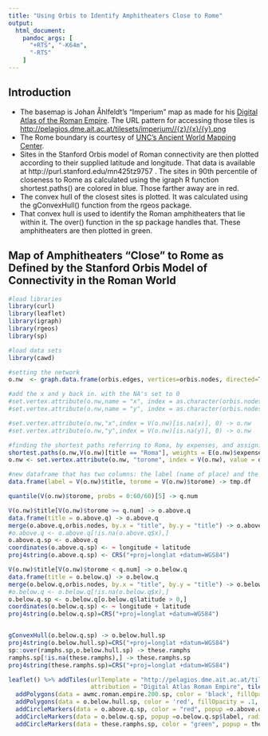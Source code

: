 ```yaml
---
title: "Using Orbis to Identify Amphitheaters Close to Rome"
output:
  html_document:
    pandoc_args: [
      "+RTS", "-K64m",
      "-RTS"
    ]
---
```


## Introduction
 * The basemap is Johan Åhlfeldt's "Imperium" map as made for his [Digital Atlas of the Roman Empire](http://dare.ht.lu.se). The URL pattern for accessing those tiles is <http://pelagios.dme.ait.ac.at/tilesets/imperium//{z}/{x}/{y}.png>
 * The Rome boundary is courtesy of [UNC's Ancient World Mapping Center](http://awmc.unc.edu/).
 * Sites in the Stanford Orbis model of Roman connectivity are then plotted according to their supplied latitude and longitude. That data is available at http://purl.stanford.edu/mn425tz9757 . The sites in 90th percentile of closeness to Rome as calculated using the igraph R function shortest.paths() are colored in blue. Those farther away are in red.
 * The convex hull of the closest sites is plotted. It was calculated using the gConvexHull() function from the rgeos package.
 * That convex hull is used to identify the Roman amphitheaters that lie within it. The over() function in the sp package handles that. These amphitheaters are then plotted in green.
 

## Map of Amphitheaters "Close" to Rome as Defined by the Stanford Orbis Model of Connectivity in the Roman World

```r
#load libraries
library(curl)
library(leaflet)
library(igraph)
library(rgeos)
library(sp)

#load data sets
library(cawd)

#setting the network
o.nw  <- graph.data.frame(orbis.edges, vertices=orbis.nodes, directed=TRUE)

#add the x and y back in. with the NA's set to 0
#set.vertex.attribute(o.nw,name = "x", index = as.character(orbis.nodes$id), value = orbis.nodes$x) -> o.nw
#set.vertex.attribute(o.nw,name = "y", index = as.character(orbis.nodes$id), value = orbis.nodes$y) -> o.nw

#set.vertex.attribute(o.nw,"x",index = V(o.nw)[is.na(x)], 0) -> o.nw
#set.vertex.attribute(o.nw,"y",index = V(o.nw)[is.na(y)], 0) -> o.nw

#finding the shortest paths referring to Roma, by expenses, and assigning to a new object
shortest.paths(o.nw,V(o.nw)[title == "Roma"], weights = E(o.nw)$expense) -> o.nw.torome
o.nw <- set.vertex.attribute(o.nw, "torome", index = V(o.nw), value = o.nw.torome)

#new dataframe that has two columns: the label (name of place) and the distance to Rome
data.frame(label = V(o.nw)$title, torome = V(o.nw)$torome) -> tmp.df

quantile(V(o.nw)$torome, probs = 0:60/60)[5] -> q.num

V(o.nw)$title[V(o.nw)$torome >= q.num] -> o.above.q
data.frame(title = o.above.q) -> o.above.q
merge(o.above.q,orbis.nodes, by.x = "title", by.y = "title") -> o.above.q
#o.above.q <- o.above.q[!is.na(o.above.q$x),]
o.above.q.sp <- o.above.q
coordinates(o.above.q.sp) <- ~ longitude + latitude
proj4string(o.above.q.sp) <- CRS("+proj=longlat +datum=WGS84")

V(o.nw)$title[V(o.nw)$torome < q.num] -> o.below.q
data.frame(title = o.below.q) -> o.below.q
merge(o.below.q,orbis.nodes, by.x = "title", by.y = "title") -> o.below.q
#o.below.q <- o.below.q[!is.na(o.below.q$x),]
o.below.q.sp <- o.below.q[o.below.q$latitude > 0,]
coordinates(o.below.q.sp) <- ~ longitude + latitude
proj4string(o.below.q.sp)=CRS("+proj=longlat +datum=WGS84")


gConvexHull(o.below.q.sp) -> o.below.hull.sp
proj4string(o.below.hull.sp)=CRS("+proj=longlat +datum=WGS84")
sp::over(ramphs.sp,o.below.hull.sp) -> these.ramphs
ramphs.sp[!is.na(these.ramphs),] -> these.ramphs.sp
proj4string(these.ramphs.sp)=CRS("+proj=longlat +datum=WGS84")

leaflet() %>% addTiles(urlTemplate = "http://pelagios.dme.ait.ac.at/tilesets/imperium//{z}/{x}/{y}.png",
                       attribution = "Digital Atlas Roman Empire", tileOptions(opacity= .3))  %>%
  addPolygons(data = awmc.roman.empire.200.sp, color = 'black', fillOpacity = .05, stroke = F, ) %>%
  addPolygons(data = o.below.hull.sp, color = 'red', fillOpacity = .1, stroke = F) %>%
  addCircleMarkers(data = o.above.q.sp, color = "red", popup =o.above.q.sp$label, radius = 1) %>%
  addCircleMarkers(data = o.below.q.sp, popup =o.below.q.sp$label, radius = 1) %>%
  addCircleMarkers(data = these.ramphs.sp, color = "green", popup = these.ramphs.sp$label, radius = 1) 
```
